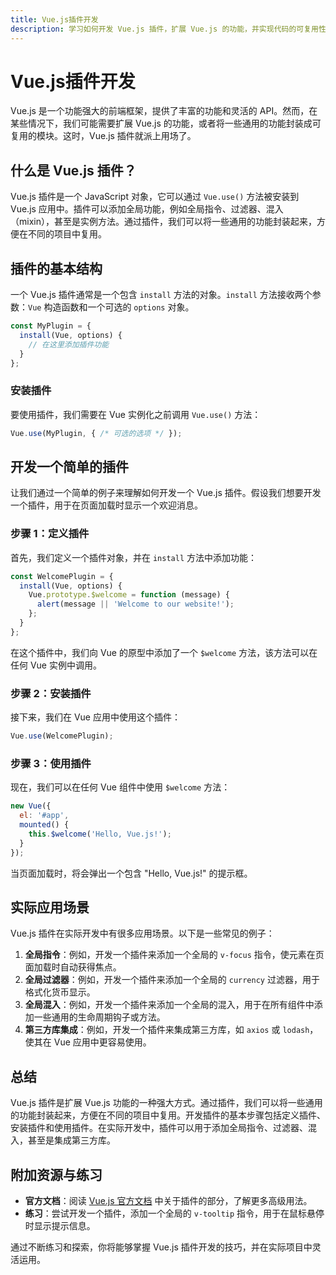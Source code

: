 ```yaml
---
title: Vue.js插件开发
description: 学习如何开发 Vue.js 插件，扩展 Vue.js 的功能，并实现代码的可复用性。
---
```


# Vue.js插件开发

Vue.js 是一个功能强大的前端框架，提供了丰富的功能和灵活的 API。然而，在某些情况下，我们可能需要扩展 Vue.js 的功能，或者将一些通用的功能封装成可复用的模块。这时，Vue.js 插件就派上用场了。

## 什么是 Vue.js 插件？

Vue.js 插件是一个 JavaScript 对象，它可以通过 `Vue.use()` 方法被安装到 Vue.js 应用中。插件可以添加全局功能，例如全局指令、过滤器、混入（mixin），甚至是实例方法。通过插件，我们可以将一些通用的功能封装起来，方便在不同的项目中复用。

## 插件的基本结构

一个 Vue.js 插件通常是一个包含 `install` 方法的对象。`install` 方法接收两个参数：`Vue` 构造函数和一个可选的 `options` 对象。

```javascript
const MyPlugin = {
  install(Vue, options) {
    // 在这里添加插件功能
  }
};
```

### 安装插件

要使用插件，我们需要在 Vue 实例化之前调用 `Vue.use()` 方法：

```javascript
Vue.use(MyPlugin, { /* 可选的选项 */ });
```

## 开发一个简单的插件

让我们通过一个简单的例子来理解如何开发一个 Vue.js 插件。假设我们想要开发一个插件，用于在页面加载时显示一个欢迎消息。

### 步骤 1：定义插件

首先，我们定义一个插件对象，并在 `install` 方法中添加功能：

```javascript
const WelcomePlugin = {
  install(Vue, options) {
    Vue.prototype.$welcome = function (message) {
      alert(message || 'Welcome to our website!');
    };
  }
};
```

在这个插件中，我们向 Vue 的原型中添加了一个 `$welcome` 方法，该方法可以在任何 Vue 实例中调用。

### 步骤 2：安装插件

接下来，我们在 Vue 应用中使用这个插件：

```javascript
Vue.use(WelcomePlugin);
```

### 步骤 3：使用插件

现在，我们可以在任何 Vue 组件中使用 `$welcome` 方法：

```javascript
new Vue({
  el: '#app',
  mounted() {
    this.$welcome('Hello, Vue.js!');
  }
});
```

当页面加载时，将会弹出一个包含 "Hello, Vue.js!" 的提示框。

## 实际应用场景

Vue.js 插件在实际开发中有很多应用场景。以下是一些常见的例子：

1. **全局指令**：例如，开发一个插件来添加一个全局的 `v-focus` 指令，使元素在页面加载时自动获得焦点。
2. **全局过滤器**：例如，开发一个插件来添加一个全局的 `currency` 过滤器，用于格式化货币显示。
3. **全局混入**：例如，开发一个插件来添加一个全局的混入，用于在所有组件中添加一些通用的生命周期钩子或方法。
4. **第三方库集成**：例如，开发一个插件来集成第三方库，如 `axios` 或 `lodash`，使其在 Vue 应用中更容易使用。

## 总结

Vue.js 插件是扩展 Vue.js 功能的一种强大方式。通过插件，我们可以将一些通用的功能封装起来，方便在不同的项目中复用。开发插件的基本步骤包括定义插件、安装插件和使用插件。在实际开发中，插件可以用于添加全局指令、过滤器、混入，甚至是集成第三方库。

## 附加资源与练习

- **官方文档**：阅读 [Vue.js 官方文档](https://v3.vuejs.org/guide/plugins.html) 中关于插件的部分，了解更多高级用法。
- **练习**：尝试开发一个插件，添加一个全局的 `v-tooltip` 指令，用于在鼠标悬停时显示提示信息。

通过不断练习和探索，你将能够掌握 Vue.js 插件开发的技巧，并在实际项目中灵活运用。